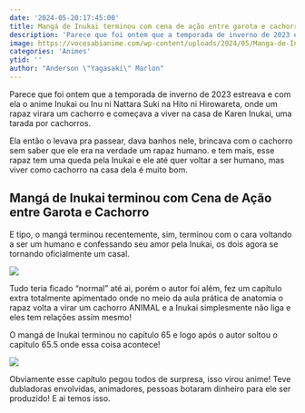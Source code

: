 ```yaml
---
date: '2024-05-20:17:45:00'
title: Mangá de Inukai terminou com cena de ação entre garota e cachorro
description: 'Parece que foi ontem que a temporada de inverno de 2023 estreava e com ela o anime Inukai ou Inu ni Nattara Suki na Hito ni Hirowareta, onde um rapaz virara um cachorro e começava a viver na casa de Karen Inukai, uma tarada por cachorros.'
image: https://vocesabianime.com/wp-content/uploads/2024/05/Manga-de-Inukai-terminou-com-Cena-de-Acao-entre-Garota-e-Cachorro.jpg
categories: 'Animes'
ytid: ''
author: "Anderson \"Yagasaki\" Marlon"
---
```


Parece que foi ontem que a temporada de inverno de 2023 estreava e com ela o anime Inukai ou Inu ni Nattara Suki na Hito ni Hirowareta, onde um rapaz virara um cachorro e começava a viver na casa de Karen Inukai, uma tarada por cachorros.

Ela então o levava pra passear, dava banhos nele, brincava com o cachorro sem saber que ele era na verdade um rapaz humano. e tem mais, esse rapaz tem uma queda pela Inukai e ele até quer voltar a ser humano, mas viver como cachorro na casa dela é muito bom.

## Mangá de Inukai terminou com Cena de Ação entre Garota e Cachorro

E tipo, o mangá terminou recentemente, sim, terminou com o cara voltando a ser um humano e confessando seu amor pela Inukai, os dois agora se tornando oficialmente um casal.

![](https://vocesabianime.com/wp-content/uploads/2024/05/manga-de-Inukai-termina-com-sexo-entre-garota-e-cachorro.webp)

Tudo teria ficado “normal” até ai, porém o autor foi além, fez um capítulo extra totalmente apimentado onde no meio da aula prática de anatomia o rapaz volta a virar um cachorro ANIMAL e a Inukai simplesmente não liga e eles tem relações assim mesmo!

O mangá de Inukai terminou no capítulo 65 e logo após o autor soltou o capítulo 65.5 onde essa coisa acontece!

![](https://vocesabianime.com/wp-content/uploads/2024/05/manga-de-Inukai-termina-com-sexo-entre-garota-e-cachorro-2.webp)

Obviamente esse capítulo pegou todos de surpresa, isso virou anime! Teve dubladoras envolvidas, animadores, pessoas botaram dinheiro para ele ser produzido! E ai temos isso.
